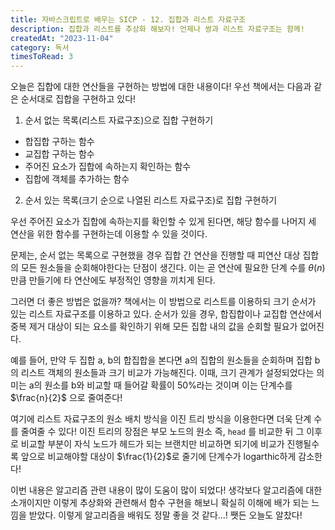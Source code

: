 ```yaml
---
title: 자바스크립트로 배우는 SICP - 12. 집합과 리스트 자료구조
description: 집합과 리스트를 추상화 해보자! 언제나 쌍과 리스트 자료구조는 함께!
createdAt: "2023-11-04"
category: 독서
timesToRead: 3
---
```

오늘은 집합에 대한 연산들을 구현하는 방법에 대한 내용이다! 우선 책에서는 다음과 같은 순서대로 집합을 구현하고 있다!

1. 순서 없는 목록(리스트 자료구조)으로 집합 구현하기
 - 합집합 구하는 함수
 - 교집합 구하는 함수
 - 주어진 요소가 집합에 속하는지 확인하는 함수
 - 집합에 객체를 추가하는 함수
2. 순서 있는 목록(크기 순으로 나열된 리스트 자료구조)로 집합 구현하기

우선 주어진 요소가 집합에 속하는지를 확인할 수 있게 된다면, 해당 함수를 나머지 세 연산을 위한 함수를 구현하는데 이용할 수 있을 것이다.

문제는, 순서 없는 목록으로 구현했을 경우 집합 간 연산을 진행할 때 피연산 대상 집합의 모든 원소들을 순회해야한다는 단점이 생긴다. 이는 곧 연산에 필요한 단계 수를 $\theta(n)$만큼 만들기에 타 연산에도 부정적인 영향을 끼치게 된다.

그러면 더 좋은 방법은 없을까? 책에서는 이 방법으로 리스트를 이용하되 크기 순서가 있는 리스트 자료구조를 이용하고 있다. 순서가 있을 경우, 합집합이나 교집합 연산에서 중복 제거 대상이 되는 요소를 확인하기 위해 모든 집합 내의 값을 순회할 필요가 없어진다.

예를 들어, 만약 두 집합 a, b의 합집합을 본다면 a의 집합의 원소들을 순회하며 집합 b의 리스트 객체의 원소들과 크기 비교가 가능해진다. 이때, 크기 관계가 설정되었다는 의미는 a의 원소를 b와 비교할 때 들어갈 확률이 50%라는 것이며 이는 단계수를 $\frac{n}{2}$ 으로 줄여준다!

여기에 리스트 자료구조의 원소 배치 방식을 이진 트리 방식을 이용한다면 더욱 단계 수를 줄여줄 수 있다! 이진 트리의 장점은 부모 노드의 원소 즉, `head` 를 비교한 뒤 그 이후로 비교할 부분이 자식 노드가 헤드가 되는 브랜치만 비교하면 되기에 비교가 진행될수록 앞으로 비교해야할 대상이 $\frac{1}{2}$로 줄기에 단계수가 logarthic하게 감소한다!

이번 내용은 알고리즘 관련 내용이 많이 도움이 많이 되었다! 생각보다 알고리즘에 대한 소개이지만 이렇게 추상화와 관련해서 함수 구현을 해보니 확실히 이해에 배가 되는 느낌을 받았다. 이렇게 알고리즘을 배워도 정말 좋을 것 같다…! 쨋든 오늘도 알찼다!